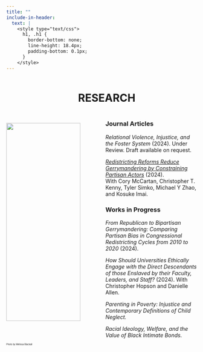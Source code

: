 ```yaml
---
title: ""
include-in-header:
  text: |
    <style type="text/css">
      h1, .h1 {
        border-bottom: none;
        line-height: 18.4px;
        padding-bottom: 0.1px;
      }
    </style>
---
```


::: column-page-inset
::: columns
::: {.column width="35%"}
:::

::: {.column width="65%"}
# RESEARCH {style="text-transform:none;"}
:::
:::
:::

::: column-page-inset
::: columns
::: {.column width="50%"}
<br> ![](talking.jpeg){width="90%"} <br> <h7 style="font-size:0.6vw">Photo by Melissa Blackall</h7>
:::

::: {.column width="50%"}
### Journal Articles

*Relational Violence, Injustice, and the Foster System* (2024). Under Review. Draft available on request.

[*Redistricting Reforms Reduce Gerrymandering by Constraining Partisan Actors*](https://arxiv.org/abs/2407.11336) (2024). <br> With Cory McCartan, Christopher T. Kenny, Tyler Simko, Michael Y Zhao, and Kosuke Imai. <br>

### Works in Progress

*From Republican to Bipartisan Gerrymandering: Comparing Partisan Bias in Congressional Redistricting Cycles from 2010 to 2020* (2024). 

*How Should Universities Ethically Engage with the Direct Descendants of those Enslaved by their Faculty, Leaders, and Staff?* (2024). With Christopher Hopson and Danielle Allen.

*Parenting in Poverty: Injustice and Contemporary Definitions of Child Neglect.*

*Racial Ideology, Welfare, and the Value of Black Intimate Bonds.*

<br>
:::
:::
:::

